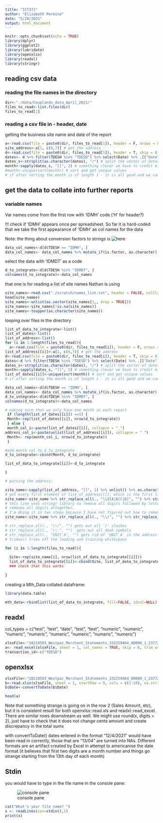 ```yaml
---
title: "ICT371"
author: "Elizabeth Permina"
date: "5/20/2021"
output: html_document
---
```


```r
knitr::opts_chunk$set(echo = TRUE)
library(dplyr)
library(ggplot2)
library(lubridate)
library(openxlsx)
library(readxl)
library(stringr)
```

## reading csv data

### reading the file names in the directory

```r
dir<-"./data/Couplands_data_April_2021/"
files_to_read<-list.files(dir)
files_to_read[1]

```

### reading a csv file in - header, date
getting the business site name and date of the report

```r
a<-read.csv(file = paste0(dir, files_to_read[1]), header = F, nrows = 8) # read the header - first 8 rows
site_address<-a[1, c(6,7)] # get the address
d<-read.csv(file = paste0(dir, files_to_read[1]), header = T, skip = 8)
dates<- d %>% filter(TDESH %in% "TDESD") %>% select(Date) %>% .[["Date"]]# 'TDESD' seems to be the code for day-by-day transactions, col 3 has dates in dd/mm format
dates_s<-strsplit(as.character(dates), "/") # split the vector of dates by '/'. strisplit() outputs a list, every second sub-element is the month
month<-sapply(dates_s, "[[", 2) # something clever we have to credit mighty web for, gets every second sub-element of the list 
#month<-unique(sort(month)) # sort and get unique values
# if after sorting the month is of length 1 - it is all good and we can set it as a report date
```

## get the data to collate into further reports

### variable names

Var names come from the first row with 'IDMH' code ('H' for header?)

!!! check if 'IDMH'  appears once per spreadsheet. So far it is hard-coded that we take the first appearance of 'IDMH' as col names for the data

Note: the thing about conversion factors to strings is ![here](https://stackoverflow.com/questions/2851015/convert-data-frame-columns-from-factors-to-characters)

```r
data_col_names<-d[d$TDESH == "IDMH", ]
data_col_names<- data_col_names %>% mutate_if(is.factor, as.character) %>% gsub(" ", ".", .) 

```

select the data with 'IDMDT' as a code

```r
d_to_integrate<-d[d$TDESH %in% "IDMDT", ]
colnames(d_to_integrate)<-data_col_names
```


that one is for reading a list of site names Nathan is using

```r
site_names<-read.csv("./scratch/names_list.txt", header = FALSE, colClasses = "character")
head(site_names)
site_names<-unlist(as.vector(site_names[1,, drop = TRUE]))
site_names<-site_names[!is.na(site_names)]
site_names<-toupper(as.character(site_names))
```

looping over files in the directory

```r
list_of_data_to_integrate<-list()
list_of_dates<-list()
list_of_address<-list()
for (i in 1:length(files_to_read)){
  a<-read.csv(file = paste0(dir, files_to_read[i]), header = F, nrows = 8) # read the header - first 8 rows
list_of_address[[i]]<-a[1, c(6,7)] # get the address
d<-read.csv(file = paste0(dir, files_to_read[i]), header = T, skip = 8)
dates<-d %>% filter(TDESH %in% "TDESD") %>% select(Date) %>% .[["Date"]] # 'TDESD' seems to be the code for day-by-day transactions, col 3 has dates in dd/mm format
dates_s<-strsplit(as.character(dates), "/") # split the vector of dates by '/'. strsplit() outputs a list, every second sub-element is the month
month<-sapply(dates_s, "[[", 2) # something clever we have to credit mighty web for, gets every second sub-element of the list 
list_of_dates[[i]]<-unique(sort(month)) # sort and get unique values
# if after sorting the month is of length 1 - it is all good and we can set it as a report date

data_col_names<-d[d$TDESH == "IDMH", ]
data_col_names<- data_col_names %>% mutate_if(is.factor, as.character) %>% gsub(" ", ".", .) 
d_to_integrate<-d[d$TDESH %in% "IDMDT", ]
colnames(d_to_integrate)<-data_col_names

# making sure that we only have one month in each report
 if (length(list_of_dates[[i]]) ==1) {
 Month<-rep(list_of_dates[[i]], nrow(d_to_integrate))
 } else {
 month_col_i<-paste(list_of_dates[[i]], collapse = "_")
address_col_i<-paste(unlist(list_of_address[[i]]), collapse = " ")
 Month<- rep(month_col_i, nrow(d_to_integrate))
 }

#add month col to d_to_integrate
d_to_integrate<-cbind(Month, d_to_integrate)

list_of_data_to_integrate[[i]]<-d_to_integrate

}

# parsing the address:

site_name<-sapply(list_of_address, "[[", 1) %>% unlist() %>% as.character()
# get every first element of list_of_address[[]], which is the first line of the address
site_name<-site_name %>% str_replace_all(., "\\d[A|B|C|D]", "") %>% str_replace_all(., "\\d+", "")
# this line uses stringr library to remove all digits followed by letters "A", "B", "C" or "D" and then
# removes all digits altogether. 
# I'm doing it in two steps because I have not figured out how to remove a standalone letter
site_name<-site_name %>% str_replace_all(., "\\/", "") %>% str_replace_all(., "\\-", "") %>% str_replace_all(., "UNIT A", "") %>% str_replace_all(., "UNIT B", "") %>% str_replace_all(., "UNIT C", "") %>% str_replace_all(., "UNIT D", "") %>% str_replace_all(., "UNIT", "") %>% trimws()

# str_replace_all(., "\\/", "") gets out all '/' slashes
# str_replace_all(., "\\-", "")  gets out all dash symbols
# str_replace_all(., "UNIT A", "") gets rid of 'UNIT A' in the address - again because of standalone letters
# trimws() trims off the leading and training whitespace

for (i in 1:length(files_to_read)){
  
  Site<-rep(site_name[i], nrow(list_of_data_to_integrate[[i]]))
  list_of_data_to_integrate[[i]]<-cbind(Site, list_of_data_to_integrate[[i]])
  ### check that this works
  
}
```



creating a Mth_Data collated dataframe:

```r
library(data.table)

mth_data<-rbindlist(list_of_data_to_integrate, fill=FALSE, idcol=NULL)

```


## readxl

col_types = c("text", "text",	"date",	"text",	"text",	"numeric",	"numeric",	"numeric",	"numeric",	"numeric", "numeric",	"numeric",	"numeric")
```r

xlsxFile<-"20210503_Westpac_Merchant_Statements_332259464_00000_1_23772.xlsx"
a<- read_excel(xlsxFile, sheet = 1, col_names = TRUE, skip = 8, trim_ws = TRUE)
transaction_id<-c("TDESD")
```



## openxlsx
```r
xlsxFile<-"20210503_Westpac_Merchant_Statements_332259464_00000_1_23772.xlsx"
b<-read.xlsx(xlsxFile, sheet = 1, startRow = 9, cols = c(1:10), na.strings = "NA", colNames = TRUE, skipEmptyCols = TRUE, detectDates = TRUE)
b$Date<-convertToDate(b$Date)
```


```r
head(a)
```

Note that something strange is going on in the row 2 (Sales Amount, etc), but it is consistent result for both openxlsx::read.xls and  readxl::read_excel. There are similar rows downstream as well. We might use round(x, digits = 2), just have to check that it does not change cents amount and create discrepancy in the total sums

with convertToDate() dates entered in the format "12/4/2021" would have been read in correctly, those that are "13/04" are turned into NAs. Different formats are an artifact created by Excel in attempt to americanise the date format (it believes that first two digits are a month number and things go strange starting from the 13th day of each month)

## Stdin

you would have to type in the file name in the console pane:

![console  pane ](images/stdin.png)




```r
cat("What's your file name? ")
x <- readLines(con=stdin(),1)
print(x)
```


